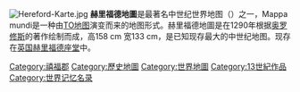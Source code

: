 {{expand|time=2017-01-02T20:12:53+00:00}}
{{unreferenced|time=2017-01-02T20:12:53+00:00}}
[[File:Hereford-Karte.jpg|thumb]]
'''赫里福德地圖'''是最著名中世纪世界地图（{{link-en|Mappa mundi|Mappa mundi}}）之一，Mappa mundi是一种由[[TO地图|TO地图]]演变而来的地图形式。赫里福德地圖是在1290年根据[[奥罗修斯|奥罗修斯]]的著作绘制而成，高158 cm 宽133 cm，是已知现存最大的中世纪地图。现存在[[英国|英国]][[赫里福德座堂|赫里福德座堂]]中。

[[Category:禧福郡|Category:禧福郡]]
[[Category:歷史地圖|Category:歷史地圖]]
[[Category:世界地圖|Category:世界地圖]]
[[Category:13世紀作品|Category:13世紀作品]]
[[Category:世界记忆名录|Category:世界记忆名录]]